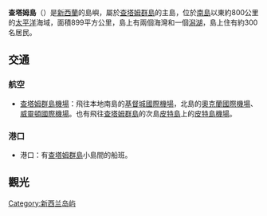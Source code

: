 {{Infobox islands
| name             = 查塔姆島<br>Chatham Island
| native name      =  Rekohu（Moriori）<br>Wharekauri（Māori）
| image name       = Chatham Islands from space ISS005-E-15265.jpg|thumb
| image caption    = 
| locator map      = Chatham-Islands map topo en.svg|thumb 
| map caption      = 
| nickname         = 
| location         = [[南島_(紐西蘭)|南島]]東方[[太平洋|太平洋]]上
| coordinates      = {{Coord|43|53|54|S|176|31|44|W|}}
| archipelago      = '''{{flag|Chatham Islands}}''' 
| area_sqmi        = 347 
| length_km        = 
| width_km         = 
| highest mount    = Maungatere Hill
| elevation_m      = 294
| population       = 300
| population as of = 
| density_km2      = 
| country          = {{NZL}}
| country largest city = 懷唐伊（Waitangi）
| ethnic groups    = 莫里奧里人、[[毛利人|毛利人]]、[[紐西蘭白人|紐西蘭白人]]
| additional info  = 
}}

'''查塔姆島'''（{{lang-en|'''Chatham Island'''}}）是[[新西蘭|新西蘭]]的島嶼，屬於[[查塔姆群島|查塔姆群島]]的主島，位於[[南島|南島]]以東約800公里的[[太平洋|太平洋]]海域，面積899平方公里，島上有兩個海灣和一個[[潟湖|潟湖]]，島上住有約300名居民。

{{Coord|43|53|54|S|176|31|44|W|display=title}}

== 交通 ==
=== 航空 ===
*[[查塔姆群島機場|查塔姆群島機場]]：飛往本地南島的[[基督城國際機場|基督城國際機場]]，北島的[[奧克蘭國際機場|奧克蘭國際機場]]、[[威靈頓國際機場|威靈頓國際機場]]。也有飛往[[查塔姆群島|查塔姆群島]]的次島[[皮特島_(紐西蘭)|皮特島]]上的[[皮特島機場|皮特島機場]]。
=== 港口 ===
*港口：有[[查塔姆群島|查塔姆群島]]小島間的船班。

== 觀光 ==

[[Category:新西兰岛屿|Category:新西兰岛屿]]

{{New Zealand-stub}}
